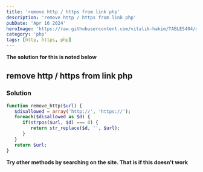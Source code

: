 ```yaml
---
title: 'remove http / https from link php'
description: 'remove http / https from link php'
pubDate: 'Apr 16 2024'
heroImage: 'https://raw.githubusercontent.com/vitalik-hakim/TABLES404/main/error_b/php.png'
category: 'php'
tags: [http, https, php]
---
```


**The solution for this is noted below**

## remove http / https from link php

### Solution

```php
function remove_http($url) {
   $disallowed = array('http://', 'https://');
   foreach($disallowed as $d) {
      if(strpos($url, $d) === 0) {
         return str_replace($d, '', $url);
      }
   }
   return $url;
}
```

**Try other methods by searching on the site. That is if this doesn't work**
